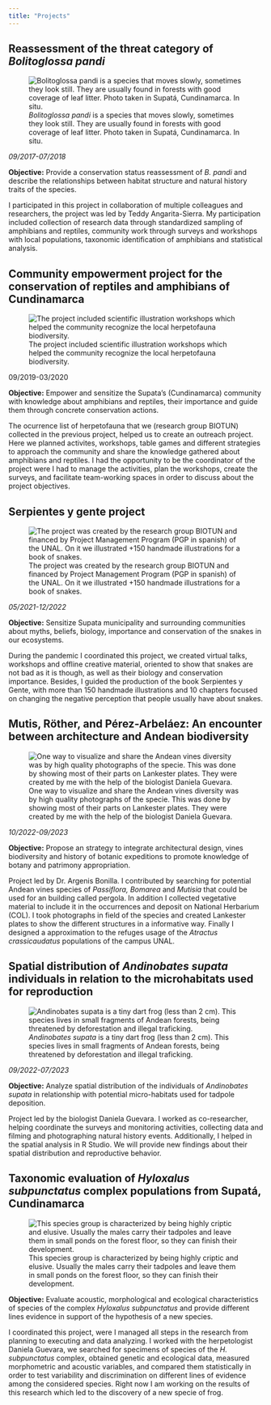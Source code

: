 ```yaml
---
title: "Projects"
---
```


## **Reassessment of the threat category of *Bolitoglossa pandi***

![*Bolitoglossa pandi* is a species that moves slowly, sometimes they look still. They are usually found in forests with good coverage of leaf litter. Photo taken in Supatá, Cundinamarca. In situ.](Imagenes_para_web/Foto%20pandi%20sebas%20copyright.png)

*09/2017-07/2018*

**Objective:** Provide a conservation status reassessment of *B. pandi* and describe the relationships between habitat structure and natural history traits of the species.

I participated in this project in collaboration of multiple colleagues and researchers, the project was led by Teddy Angarita-Sierra. My participation included collection of research data through standardized sampling of amphibians and reptiles, community work through surveys and workshops with local populations, taxonomic identification of amphibians and statistical analysis.

## **Community empowerment project for the conservation of reptiles and amphibians of Cundinamarca**

![The project included scientific illustration workshops which helped the community recognize the local herpetofauna biodiversity.](Imagenes_para_web/para%20empoderamiento%20comunitario.jpg)

09/2019-03/2020

**Objective:** Empower and sensitize the Supata's (Cundinamarca) community with knowledge about amphibians and reptiles, their importance and guide them through concrete conservation actions.

The ocurrence list of herpetofauna that we (research group BIOTUN) collected in the previous project, helped us to create an outreach project. Here we planned activites, workshops, table games and different strategies to approach the community and share the knowledge gathered about amphibians and reptiles. I had the opportunity to be the coordinator of the project were I had to manage the activities, plan the workshops, create the surveys, and facilitate team-working spaces in order to discuss about the project objectives.

## **Serpientes y gente project**

![The project was created by the research group BIOTUN and financed by Project Management Program (PGP in spanish) of the UNAL. On it we illustrated +150 handmade illustrations for a book of snakes.](Imagenes_para_web/proyecto%20serpientes%20y%20gente.jpg)

*05/2021-12/2022*

**Objective:** Sensitize Supata municipality and surrounding communities about myths, beliefs, biology, importance and conservation of the snakes in our ecosystems.

During the pandemic I coordinated this project, we created virtual talks, workshops and offline creative material, oriented to show that snakes are not bad as it is though, as well as their biology and conservation importance. Besides, I guided the production of the book Serpientes y Gente, with more than 150 handmade illustrations and 10 chapters focused on changing the negative perception that people usually have about snakes.

## **Mutis, Röther, and Pérez-Arbeláez: An encounter between architecture and Andean biodiversity**

![One way to visualize and share the Andean vines diversity was by high quality photographs of the specie. This was done by showing most of their parts on Lankester plates. They were created by me with the help of the biologist Daniela Guevara.](Imagenes_para_web/Composici%C3%B3n%20adulterina%20web.png)

*10/2022-09/2023*

**Objective:** Propose an strategy to integrate architectural design, vines biodiversity and history of botanic expeditions to promote knowledge of botany and patrimony appropriation.

Project led by Dr. Argenis Bonilla. I contributed by searching for potential Andean vines species of *Passiflora, Bomarea* and *Mutisia* that could be used for an building called pergola. In addition I collected vegetative material to include it in the occurrences and deposit on National Herbarium (COL). I took photographs in field of the species and created Lankester plates to show the different structures in a informative way. Finally I designed a approximation to the refuges usage of the *Atractus crassicaudatus* populations of the campus UNAL.

## **Spatial distribution of *Andinobates supata* individuals in relation to the microhabitats used for reproduction**

![*Andinobates supata* is a tiny dart frog (less than 2 cm). This species lives in small fragments of Andean forests, being threatened by deforestation and illegal traficking.](Imagenes_para_web/andinobates.png)

*09/2022-07/2023*

**Objective:** Analyze spatial distribution of the individuals of *Andinobates supata* in relationship with potential micro-habitats used for tadpole deposition.

Project led by the biologist Daniela Guevara. I worked as co-researcher, helping coordinate the surveys and monitoring activities, collecting data and filming and photographing natural history events. Additionally, I helped in the spatial analysis in R Studio. We will provide new findings about their spatial distribution and reproductive behavior.

## **Taxonomic evaluation of *Hyloxalus subpunctatus* complex populations from Supatá, Cundinamarca**

![This species group is characterized by being highly criptic and elusive. Usually the males carry their tadpoles and leave them in small ponds on the forest floor, so they can finish their development.](Imagenes_para_web/hyloxalus.png)

**Objective:** Evaluate acoustic, morphological and ecological characteristics of species of the complex *Hyloxalus subpunctatus* and provide different lines evidence in support of the hypothesis of a new species.

I coordinated this project, were I managed all steps in the research from planning to executing and data analyzing. I worked with the herpetologist Daniela Guevara, we searched for specimens of species of the *H. subpunctatus* complex, obtained genetic and ecological data, measured morphometric and acoustic variables, and compared them statistically in order to test variability and discrimination on different lines of evidence among the considered species. Right now I am working on the results of this research which led to the discovery of a new specie of frog.
